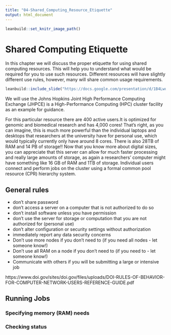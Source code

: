 ```yaml
---
title: "04-Shared_Computing_Resource_Etiquette"
output: html_document
---
```

```r
leanbuild::set_knitr_image_path()
```

# Shared Computing Etiquette

In this chapter we will discuss the proper etiquette for using shared computing resources. This will help you to understand what would be required for you to use such resources. Different resources will have slightly different use rules, however, many will share common usage requirements.


```r
leanbuild::include_slide("https://docs.google.com/presentation/d/1B4LwuvgA6aUopOHEAbES1Agjy7Ex2IpVAoUIoBFbsq0/edit#slide=id.gf5f8818810_1_171")
```

We will use the Johns Hopkins Joint High Performance Computing Exchange (JHPCE) is a High-Performance Computing (HPC) cluster facility as an example for guidance.

For this particular resource there are 400 active users.It is optimized for genomic and biomedical research and has 4,000 cores! That's right, as you can imagine, this is much more powerful than the individual laptops and desktops that researchers at the university have for personal use, which would typically currently only have around 8 cores. There is also 28TB of RAM and 14 PB of storage!! Now that you know more about digital sizes, you can appreciate that this server can allow for much faster processing and really large amounts of storage, as again a researchers' computer might have something like 16 GB of RAM and 1TB of storage. Individual users connect and perform jobs on the cluster using a formal common pool resource (CPR) hierarchy system. 

## General rules

 - don't share password
 - don't access a server on a computer that is not authorized to do so
 - don't install software unless you have permission
 - don't use the server for storage or computation that you are not authorized for
(personal use)
 - don't alter configuration or security settings without authorization
 - immediately report any data security concerns
 - Don't use more nodes if you don't need to (if you need all nodes - let someone know!)
 - Don't use all RAM on a node if you don't need to (if you need to - let someone know!)
 - Communicate with others if you will be submitting a large or intensive job

https://www.doi.gov/sites/doi.gov/files/uploads/DOI-RULES-OF-BEHAVIOR-FOR-COMPUTER-NETWORK-USERS-REFERENCE-GUIDE.pdf

## Running Jobs

### Specifying memory (RAM) needs

### Checking status





